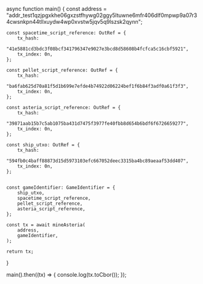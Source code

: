 
async function main() {
    const address =
        "addr_test1qzjpgxkhe06gxzstfhywg02ggy5ltuwne6mfr406dlf0mpwp9a07r34cwsnkpn44tllxuydw4wp0xvstw5jqv5q9lszsk2qynn";

    const spacetime_script_reference: OutRef = {
        tx_hash:
            "41e5881cd3bdc3f08bcf341796347e9027e3bcd8d58608b4fcfca5c16cbf5921",
        tx_index: 0n,
    };

    const pellet_script_reference: OutRef = {
        tx_hash:
            "ba6fab625d70a81f5d1b699e7efde4b74922d06224bef1f6b84f3adf0a61f3f3",
        tx_index: 0n,
    };

    const asteria_script_reference: OutRef = {
        tx_hash:
            "39871aab15b7c5ab1075ba431d7475f3977fe40fbb8d654b6bdf6f6726659277",
        tx_index: 0n,
    };

    const ship_utxo: OutRef = {
        tx_hash:
            "594fb0c4baff88873d15d5973103efc667052deec3315ba4bc89aeaaf53dd407",
        tx_index: 0n,
    };


    const gameIdentifier: GameIdentifier = {
        ship_utxo,
        spacetime_script_reference,
        pellet_script_reference,
        asteria_script_reference,
    };

    const tx = await mineAsteria(
        address,
        gameIdentifier,
    );

    return tx;
}

main().then((tx) => {
    console.log(tx.toCbor());
});